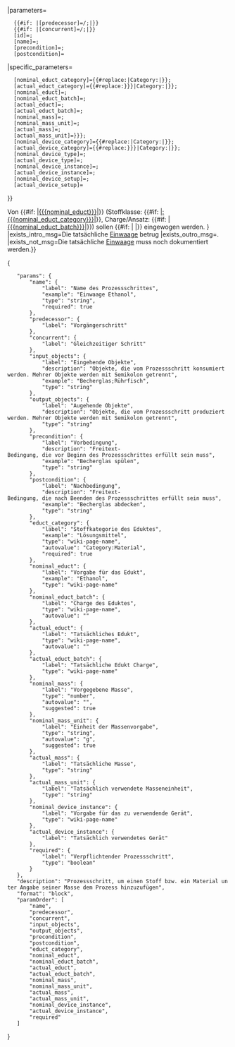 <includeonly>{{OslTemplate:LabProcess/Step
|id={{{id|}}}
|name={{{name|}}}
|required={{{required|}}}
|predecessor={{{predecessor|}}}
|concurrent={{{concurrent|}}}
|input_objects={{{input_objects|}}}
|output_objects={{{output_objects|}}}
|form=LabProcess/Steps/GravimetricDosing
|specific_template=OslTemplate:LabProcess/Steps/GravimetricDosing/Subpage
|link_type={{{link_type|}}}
|popup={{{popup|{{OslTemplate:Helper/Strings/No}}}}}
|parameters=
   {{#if: {{{predecessor|}}}|[predecessor]={{FULLPAGENAME}}/{{{predecessor}}};|}}
   {{#if: {{{concurrent|}}}|[concurrent]={{FULLPAGENAME}}/{{{concurrent}}};|}}
   [id]={{{id|}}};
   [name]={{{name|}}};
   [precondition]={{{precondition|}}};
   [postcondition]={{{postcondition|}}}
|specific_parameters=
   [nominal_educt_category]={{#replace:{{{nominal_educt_category|Category:Material}}}|Category:|}}; <!-- Tree input expects no namespace -->
   [actual_educt_category]={{#replace:{{{actual_educt_category|{{{nominal_educt_category|Category:Material}}}}}}|Category:|}}; <!-- Tree input expects no namespace -->
   [nominal_educt]={{{nominal_educt|}}};
   [nominal_educt_batch]={{{nominal_educt_batch|}}};
   [actual_educt]={{{actual_educt|}}};
   [actual_educt_batch]={{{actual_educt_batch|}}};
   [nominal_mass]={{{nominal_mass|}}};
   [nominal_mass_unit]={{{nominal_mass_unit|}}};
   [actual_mass]={{{actual_mass|}}};
   [actual_mass_unit]={{{actual_mass_unit|{{{nominal_mass_unit}}}}}};
   [nominal_device_category]={{#replace:{{{nominal_device_category|Category:Device}}}|Category:|}}; <!-- Tree input expects no namespace -->
   [actual_device_category]={{#replace:{{{actual_device_category|{{{nominal_device_category|Category:Device}}}}}}|Category:|}}; <!-- Tree input expects no namespace -->
   [nominal_device_type]={{{nominal_device_type|}}};
   [actual_device_type]={{{actual_device_type|}}};
   [nominal_device_instance]={{{nominal_device_instance|}}};
   [actual_device_instance]={{{actual_device_instance|}}};
   [nominal_device_setup]={{{nominal_device_setup|}}};
   [actual_device_setup]={{{actual_device_setup|}}}
}}

<!-- BESCHREIBUNG -->
Von {{#if: {{{nominal_educt|}}}|[[{{{nominal_educt}}}]]|{{OslTemplate:Message/NotDefined}}}} 
(Stoffklasse: {{#if: {{{nominal_educt_category|}}}|[[:{{{nominal_educt_category}}}]]|{{OslTemplate:Message/NotDefined}}}}, Charge/Ansatz: {{#if: {{{nominal_educt_batch|}}}|[[{{{nominal_educt_batch}}}]]|{{OslTemplate:Message/NotDefined}}}}) 
sollen
{{#if: {{{nominal_mass|}}}|{{{nominal_mass}}} {{{nominal_mass_unit}}}|{{OslTemplate:Message/NotDefined}}}} 
eingewogen werden.
{{OslTemplate:LabProcess/Query/DeviceParam
|intro=Als Gerät soll
|outro=verwendet werden.
|prefix=
|suffix=
|process_step_name={{{name|}}}
|device_category={{{nominal_device_category|}}}
|nominal_device_type={{{nominal_device_type|}}}
|actual_device_type={{{actual_device_type|}}}
|nominal_device_instance={{{nominal_device_instance|}}}
|actual_device_instance={{{actual_device_instance|}}}
|nominal_device_setup={{{nominal_device_setup|}}}
|actual_device_setup={{{actual_device_setup|}}}
}}
{{OslTemplate:LabProcess/Query/GenericParam
|process_step_name={{{name}}}
|parameter_name=Einwaage
|parameter_unit={{{actual_mass_unit|{{{nominal_mass_unit}}}}}}
|exists_intro_msg=Die tatsächliche [[Einwaage]] betrug
|exists_outro_msg=.
|exists_not_msg=Die tatsächliche [[Einwaage]] muss noch dokumentiert werden.}}
{{OslTemplate:LabProcess/Query/GenericParam
|process_step_name={{{name|}}}
|parameter_name=Edukt Charge
|exists_intro_msg=Die tatsächliche verwendete [[Edukt Charge]] war
|exists_outro_msg=.
|exists_not_msg=Die tatsächliche [[Edukt Charge]] muss noch dokumentiert werden.}}

</includeonly>
<noinclude>
<templatedata>
{
	"params": {
		"name": {
			"label": "Name des Prozessschrittes",
			"example": "Einwaage Ethanol",
			"type": "string",
			"required": true
		},
		"predecessor": {
			"label": "Vorgängerschritt"
		},
		"concurrent": {
			"label": "Gleichzeitiger Schritt"
		},
		"input_objects": {
			"label": "Eingehende Objekte",
			"description": "Objekte, die vom Prozessschritt konsumiert werden. Mehrer Objekte werden mit Semikolon getrennt",
			"example": "Becherglas;Rührfisch",
			"type": "string"
		},
		"output_objects": {
			"label": "Augehende Objekte",
			"description": "Objekte, die vom Prozessschritt produziert werden. Mehrer Objekte werden mit Semikolon getrennt",
			"type": "string"
		},
		"precondition": {
			"label": "Vorbedingung",
			"description": "Freitext-Bedingung, die vor Beginn des Prozessschrittes erfüllt sein muss",
			"example": "Becherglas spülen",
			"type": "string"
		},
		"postcondition": {
			"label": "Nachbedingung",
			"description": "Freitext-Bedingung, die nach Beenden des Prozessschrittes erfüllt sein muss",
			"example": "Becherglas abdecken",
			"type": "string"
		},
		"educt_category": {
			"label": "Stoffkategorie des Eduktes",
			"example": "Lösungsmittel",
			"type": "wiki-page-name",
			"autovalue": "Category:Material",
			"required": true
		},
		"nominal_educt": {
			"label": "Vorgabe für das Edukt",
			"example": "Ethanol",
			"type": "wiki-page-name"
		},
		"nominal_educt_batch": {
			"label": "Charge des Eduktes",
			"type": "wiki-page-name",
			"autovalue": ""
		},
		"actual_educt": {
			"label": "Tatsächliches Edukt",
			"type": "wiki-page-name",
			"autovalue": ""
		},
		"actual_educt_batch": {
			"label": "Tatsächliche Edukt Charge",
			"type": "wiki-page-name"
		},
		"nominal_mass": {
			"label": "Vorgegebene Masse",
			"type": "number",
			"autovalue": "",
			"suggested": true
		},
		"nominal_mass_unit": {
			"label": "Einheit der Massenvorgabe",
			"type": "string",
			"autovalue": "g",
			"suggested": true
		},
		"actual_mass": {
			"label": "Tatsächliche Masse",
			"type": "string"
		},
		"actual_mass_unit": {
			"label": "Tatsächlich verwendete Masseneinheit",
			"type": "string"
		},
		"nominal_device_instance": {
			"label": "Vorgabe für das zu verwendende Gerät",
			"type": "wiki-page-name"
		},
		"actual_device_instance": {
			"label": "Tatsächlich verwendetes Gerät"
		},
		"required": {
			"label": "Verpflichtender Prozessschritt",
			"type": "boolean"
		}
	},
	"description": "Prozessschritt, um einen Stoff bzw. ein Material unter Angabe seiner Masse dem Prozess hinzuzufügen",
	"format": "block",
	"paramOrder": [
		"name",
		"predecessor",
		"concurrent",
		"input_objects",
		"output_objects",
		"precondition",
		"postcondition",
		"educt_category",
		"nominal_educt",
		"nominal_educt_batch",
		"actual_educt",
		"actual_educt_batch",
		"nominal_mass",
		"nominal_mass_unit",
		"actual_mass",
		"actual_mass_unit",
		"nominal_device_instance",
		"actual_device_instance",
		"required"
	]
}
</templatedata>
</noinclude>